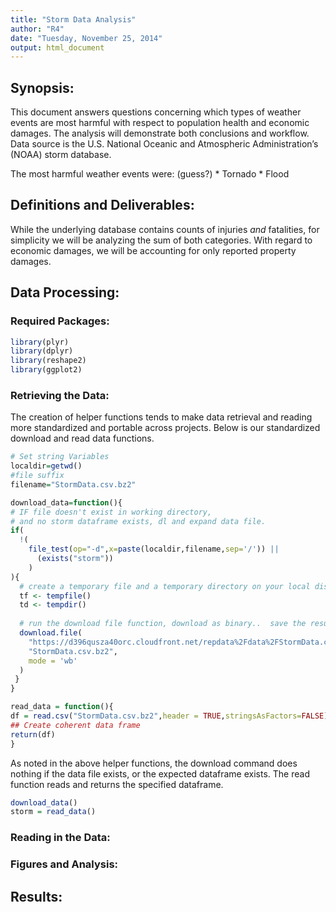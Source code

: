 ```yaml
---
title: "Storm Data Analysis"
author: "R4"
date: "Tuesday, November 25, 2014"
output: html_document
---
```


## Synopsis:
This document answers questions concerning which types of weather events are most harmful with respect to population health and economic damages. The analysis will demonstrate both conclusions and workflow. Data source is the U.S. National Oceanic and Atmospheric Administration's (NOAA) storm database.

The most harmful weather events were: (guess?)
* Tornado
* Flood

## Definitions and Deliverables:
While the underlying database contains counts of injuries *and* fatalities, for simplicity we will be analyzing the sum of both categories. With regard to economic damages, we will be accounting for only reported property damages.

## Data Processing:

### Required Packages:
```r
library(plyr)
library(dplyr)
library(reshape2)
library(ggplot2)
```


### Retrieving the Data:
The creation of helper functions tends to make data retrieval and reading more standardized and portable across projects. 
Below is our standardized download and read data functions.
```r
# Set string Variables
localdir=getwd()
#file suffix
filename="StormData.csv.bz2"

download_data=function(){
# IF file doesn't exist in working directory, 
# and no storm dataframe exists, dl and expand data file.
if(
  !(
    file_test(op="-d",x=paste(localdir,filename,sep='/')) ||
      (exists("storm"))
    )
){
  # create a temporary file and a temporary directory on your local disk
  tf <- tempfile()
  td <- tempdir()
  
  # run the download file function, download as binary..  save the result to the temporary file
  download.file(
    "https://d396qusza40orc.cloudfront.net/repdata%2Fdata%2FStormData.csv.bz2",
    "StormData.csv.bz2",
    mode = 'wb' 
  )
 }
}

read_data = function(){
df = read.csv("StormData.csv.bz2",header = TRUE,stringsAsFactors=FALSE) 
## Create coherent data frame
return(df)
}

```

As noted in the above helper functions, the download command does nothing if the data file exists, or the expected dataframe exists. The read function reads and returns the specified dataframe.
```r
download_data()
storm = read_data()
```


### Reading in the Data:

### Figures and Analysis:

## Results: